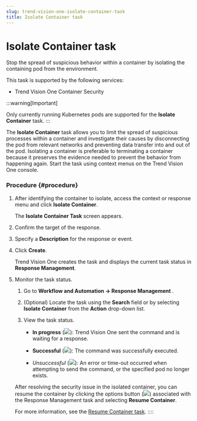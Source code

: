 ```yaml
---
slug: trend-vision-one-isolate-container-task
title: Isolate Container task
---
```

# Isolate Container task

Stop the spread of suspicious behavior within a container by isolating the containing pod from the environment.

This task is supported by the following services:

- Trend Vision One Container Security

:::warning[Important]

Only currently running Kubernetes pods are supported for the **Isolate Container** task.
:::

The **Isolate Container** task allows you to limit the spread of suspicious processes within a container and investigate their causes by disconnecting the pod from relevant networks and preventing data transfer into and out of the pod. Isolating a container is preferable to terminating a container because it preserves the evidence needed to prevent the behavior from happening again. Start the task using context menus on the Trend Vision One console.

### Procedure {#procedure}

1.  After identifying the container to isolate, access the context or response menu and click **Isolate Container**.

    The **Isolate Container Task** screen appears.

2.  Confirm the target of the response.

3.  Specify a **Description** for the response or event.

4.  Click **Create**.

    Trend Vision One creates the task and displays the current task status in **Response Management**.

5.  Monitor the task status.

    1.  Go to **Workflow and Automation → Response Management** .

    2.  (Optional) Locate the task using the **Search** field or by selecting **Isolate Container** from the **Action** drop-down list.

    3.  View the task status.

        - **In progress** (![](/images/in_progress=GUID-A55897DB-3DEA-4F5C-B7F9-70B3D7FB9EDE=1=en-us=Low.webp)): Trend Vision One sent the command and is waiting for a response.

        - **Successful** (![](/images/successful=GUID-1E31AD86-DE2E-48B5-85F7-7C78A3E8BB11=1=en-us=Low.webp)): The command was successfully executed.

        - *Unsuccessful* (![](/images/error=5cc21722-7ceb-480c-b9c2-a47d420cf1cc.webp)): An error or time-out occurred when attempting to send the command, or the specified pod no longer exists.

    After resolving the security issue in the isolated container, you can resume the container by clicking the options button (![](/images/options_icon=GUID-408062FA-DA13-4ECA-81EB-31A5B68355A1=1=en-us=Low.webp)) associated with the Response Management task and selecting **Resume Container**.

    For more information, see the [Resume Container task](resume-container-task.mdx).
::::
